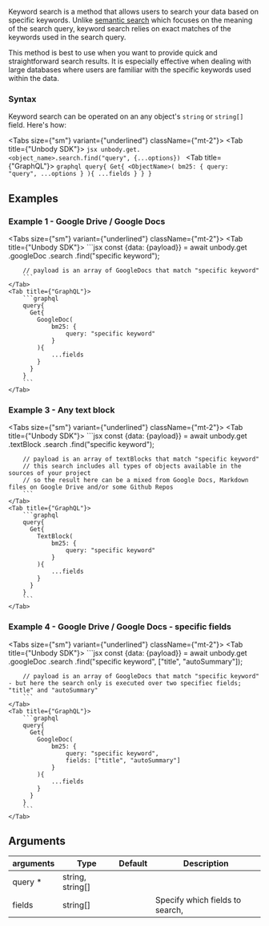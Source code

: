 
Keyword search is a method that allows users to search your data based on specific keywords. Unlike [semantic search](/docs/api/semantic-search) which focuses on the meaning of the search query, keyword search relies on exact matches of the keywords used in the search query.

This method is best to use when you want to provide quick and straightforward search results. It is especially effective when dealing with large databases where users are familiar with the specific keywords used within the data.

### Syntax

Keyword search can be operated on an  any object's `string` or `string[]` field. Here's how:

<Tabs size={"sm"} variant={"underlined"} className={"mt-2"}>
    <Tab title={"Unbody SDK"}>
        ```jsx
        unbody.get.<object_name>.search.find("query", {...options})
        ```
    </Tab>
    <Tab title={"GraphQL"}>
        ```graphql
        query{
          Get{
            <ObjectName>(
                bm25: {
                    query: "query",
                        ...options
                }
            ){
                ...fields
            }
          }
        }
        ```
    </Tab>
</Tabs>

## Examples

### Example 1 - Google Drive / Google Docs
<Tabs size={"sm"} variant={"underlined"} className={"mt-2"}>
    <Tab title={"Unbody SDK"}>
        ```jsx
        const {data: {payload}} = await unbody.get
            .googleDoc
            .search
            .find("specific keyword");

        // payload is an array of GoogleDocs that match "specific keyword"
        ```
    </Tab>
    <Tab title={"GraphQL"}>
        ```graphql
        query{
          Get{
            GoogleDoc(
                bm25: {
                    query: "specific keyword"
                }
            ){
                ...fields
            }
          }
        }
        ```
    </Tab>
</Tabs>

### Example 3 - Any text block

<Tabs size={"sm"} variant={"underlined"} className={"mt-2"}>
    <Tab title={"Unbody SDK"}>
        ```jsx
        const {data: {payload}} = await unbody.get
            .textBlock
            .search
            .find("specific keyword");

        // payload is an array of textBlocks that match "specific keyword"
        // this search includes all types of objects available in the sources of your project
        // so the result here can be a mixed from Google Docs, Markdown files on Google Drive and/or some Github Repos
        ```
    </Tab>
    <Tab title={"GraphQL"}>
        ```graphql
        query{
          Get{
            TextBlock(
                bm25: {
                    query: "specific keyword"
                }
            ){
                ...fields
            }
          }
        }
        ```
    </Tab>
</Tabs>

### Example 4 - Google Drive / Google Docs - specific fields

<Tabs size={"sm"} variant={"underlined"} className={"mt-2"}>
    <Tab title={"Unbody SDK"}>
        ```jsx
        const {data: {payload}} = await unbody.get
            .googleDoc
            .search
            .find("specific keyword", ["title", "autoSummary"]);

        // payload is an array of GoogleDocs that match "specific keyword" - but here the search only is executed over two specifiec fields; "title" and "autoSummary"
        ```
    </Tab>
    <Tab title={"GraphQL"}>
        ```graphql
        query{
          Get{
            GoogleDoc(
                bm25: {
                    query: "specific keyword",
                    fields: ["title", "autoSummary"]
                }
            ){
                ...fields
            }
          }
        }
        ```
    </Tab>
</Tabs>

## Arguments

| arguments | Type | Default | Description |
| --- | --- | --- | --- |
| query * | string, string[] |  |  |
| fields | string[] |  | Specify which fields to search,  |
